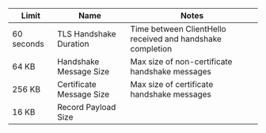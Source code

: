 | Limit | Name | Notes |
| - | - | - |
| 60 seconds | TLS Handshake Duration | Time between ClientHello received and handshake completion |
| 64 KB | Handshake Message Size | Max size of non-certificate handshake messages |
| 256 KB | Certificate Message Size | Max size of certificate handshake messages |
| 16 KB | Record Payload Size |  |
